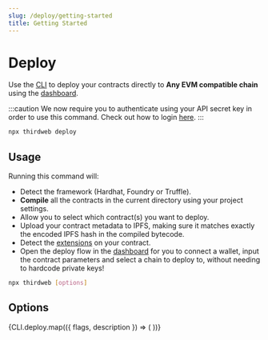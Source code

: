 ```yaml
---
slug: /deploy/getting-started
title: Getting Started
---
```



# Deploy

Use the [CLI](/cli) to deploy your contracts directly to **Any EVM compatible chain** using the [dashboard](/dashboard).

:::caution
We now require you to authenticate using your API secret key in order to use this command. Check out how to login [here](/cli/login).
:::

```bash
npx thirdweb deploy
```

## Usage

Running this command will:

- Detect the framework (Hardhat, Foundry or Truffle).
- **Compile** all the contracts in the current directory using your project settings.
- Allow you to select which contract(s) you want to deploy.
- Upload your contract metadata to IPFS, making sure it matches exactly the encoded IPFS hash in the compiled bytecode.
- Detect the [extensions](/solidity/extensions) on your contract.
- Open the deploy flow in the [dashboard](https://thirdweb.com/dashboard) for you to connect a wallet, input the contract parameters
  and select a chain to deploy to, without needing to hardcode private keys!

```bash
npx thirdweb [options]
```

## Options

<div>
  {CLI.deploy.map(({ flags, description }) => (
    <CLIOptions flags={flags} description={description} />
  ))}
</div>
